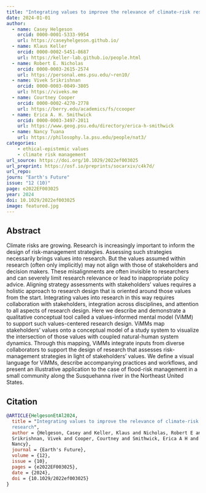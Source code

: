 ```yaml
---
title: "Integrating values to improve the relevance of climate‐risk research"
date: 2024-01-01
author: 
  - name: Casey Helgeson
    orcid: 0000-0001-5333-9954
    url: https://caseyhelgeson.github.io/
  - name: Klaus Keller
    orcid: 0000-0002-5451-8687
    url: https://keller-lab.github.io/people.html
  - name: Robert E. Nicholas
    orcid: 0000-0003-2615-2574
    url: https://personal.ems.psu.edu/~ren10/
  - name: Vivek Srikrishnan
    orcid: 0000-0003-0049-3805
    url: https://viveks.me
  - name: Courtney Cooper
    orcid: 0000-0002-4270-2778
    url: https://berry.edu/academics/fs/ccooper
  - name: Erica A. H. Smithwick
    orcid: 0000-0003-3497-2011
    url: https://www.geog.psu.edu/directory/erica-h-smithwick
  - name: Nancy Tuana
    url: https://philosophy.la.psu.edu/people/nat3/
categories:
    - ethical-epistemic values
    - climate risk management
url_source: https://doi.org/10.1029/2022ef003025
url_preprint: https://osf.io/preprints/socarxiv/c4k7d/
url_repo: 
journ: "Earth's Future"
issue: "12 (10)"
page: e2022EF003025
year: 2024
doi: 10.1029/2022ef003025
image: featured.jpg
---
```



## Abstract

Climate risks are growing. Research is increasingly important to inform the design of risk-management strategies. Assessing such strategies necessarily brings values into research. But the values assumed within research (often only implicitly) may not align with those of stakeholders and decision makers. These misalignments are often invisible to researchers and can severely limit research relevance or lead to inappropriate policy advice. Aligning strategy assessments with stakeholders' values requires a holistic approach to research design that is oriented around those values from the start. Integrating values into research in this way requires collaboration with stakeholders, integration across disciplines, and attention to all aspects of research design. Here we describe and demonstrate a qualitative conceptual tool called a values-informed mental model (ViMM) to support such values-centered research design. ViMMs map stakeholders' values onto a conceptual model of a study system to visualize the intersection of those values with coupled natural-human system dynamics. Through this mapping, ViMMs integrate inputs from diverse collaborators to support the design of research that assesses risk-management strategies in light of stakeholders' values. We define a visual language for ViMMs, describe accompanying practices and workflows, and present an illustrative application to the case of flood-risk management in a small community along the Susquehanna river in the Northeast United States.


## Citation

```bibtex
@ARTICLE{HelgesonEtAl2024,
  title = "Integrating values to improve the relevance of climate‐risk
  research",
  author = {Helgeson, Casey and Keller, Klaus and Nicholas, Robert E and
  Srikrishnan, Vivek and Cooper, Courtney and Smithwick, Erica A H and Tuana,
  Nancy},
  journal = {Earth's Future},
  volume = {12},
  issue = {10},
  pages = {e2022EF003025},
  date = {2024},
  doi = {10.1029/2022ef003025}
}
```